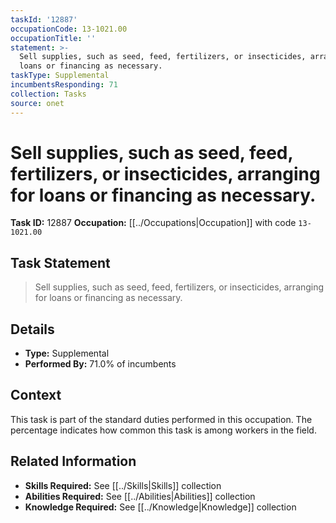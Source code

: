 ```yaml
---
taskId: '12887'
occupationCode: 13-1021.00
occupationTitle: ''
statement: >-
  Sell supplies, such as seed, feed, fertilizers, or insecticides, arranging for
  loans or financing as necessary.
taskType: Supplemental
incumbentsResponding: 71
collection: Tasks
source: onet
---
```

# Sell supplies, such as seed, feed, fertilizers, or insecticides, arranging for loans or financing as necessary.

**Task ID:** 12887
**Occupation:** [[../Occupations|Occupation]] with code `13-1021.00`

## Task Statement

> Sell supplies, such as seed, feed, fertilizers, or insecticides, arranging for loans or financing as necessary.

## Details

- **Type:** Supplemental
- **Performed By:** 71.0% of incumbents

## Context

This task is part of the standard duties performed in this occupation. The percentage indicates how common this task is among workers in the field.

## Related Information

- **Skills Required:** See [[../Skills|Skills]] collection
- **Abilities Required:** See [[../Abilities|Abilities]] collection
- **Knowledge Required:** See [[../Knowledge|Knowledge]] collection
